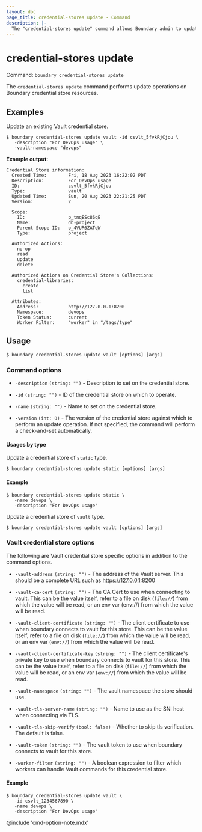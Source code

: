 ```yaml
---
layout: doc
page_title: credential-stores update - Command
description: |-
  The "credential-stores update" command allows Boundary admin to update a credential store resource.
---
```


# credential-stores update

Command: `boundary credential-stores update`

The `credential-stores update` command performs update operations on Boundary
credential store resources.

## Examples

Update an existing Vault credential store.

```shell-session
$ boundary credential-stores update vault -id csvlt_5fvkRjCjou \
   -description "For DevOps usage" \
   -vault-namespace "devops"
```

**Example output:**

<CodeBlockConfig hideClipboard>

```plaintext
Credential Store information:
  Created Time:        Fri, 18 Aug 2023 16:22:02 PDT
  Description:         For DevOps usage
  ID:                  csvlt_5fvkRjCjou
  Type:                vault
  Updated Time:        Sun, 20 Aug 2023 22:21:25 PDT
  Version:             2

  Scope:
    ID:                p_tnqESc86qE
    Name:              db-project
    Parent Scope ID:   o_4VUR6ZATqW
    Type:              project

  Authorized Actions:
    no-op
    read
    update
    delete

  Authorized Actions on Credential Store's Collections:
    credential-libraries:
      create
      list

  Attributes:
    Address:           http://127.0.0.1:8200
    Namespace:         devops
    Token Status:      current
    Worker Filter:     "worker" in "/tags/type"
```

</CodeBlockConfig>


## Usage

<CodeBlockConfig hideClipboard>

```shell-session
$ boundary credential-stores update vault [options] [args]
```

</CodeBlockConfig>

### Command options

- `-description` `(string: "")` - Description to set on the credential store.

- `-id` `(string: "")` - ID of the credential store on which to operate.

- `-name` `(string: "")` - Name to set on the credential store.

- `-version` `(int: 0)` - The version of the credential store against which to
   perform an update operation. If not specified, the command will perform a
   check-and-set automatically.


#### Usages by type

<Tabs>
<Tab heading="Static">

Update a credential store of `static` type.

<CodeBlockConfig hideClipboard>

```shell-session
$ boundary credential-stores update static [options] [args]
```

</CodeBlockConfig>

#### Example

```shell-session
$ boundary credential-stores update static \
   -name devops \
   -description "For DevOps usage"
```

</Tab>
<Tab heading="Vault">

Update a credential store of `vault` type.

<CodeBlockConfig hideClipboard>

```shell-session
$ boundary credential-stores update vault [options] [args]
```

</CodeBlockConfig>

### Vault credential store options

The following are Vault credential store specific options in addition to the
command options.

- `-vault-address` `(string: "")` - The address of the Vault server. This should
  be a complete URL such as https://127.0.0.1:8200

- `-vault-ca-cert` `(string: "")` - The CA Cert to use when connecting to vault.
  This can be the value itself, refer to a file on disk (`file://`) from which the
   value will be read, or an env var (env://) from which the value will be read.

- `-vault-client-certificate` `(string: "")` - The client certificate to use
  when boundary connects to vault for this store. This can be the value itself,
  refer to a file on disk (`file://`) from which the value will be read, or an env
  var (`env://`) from which the value will be read.

- `-vault-client-certificate-key` `(string: "")` - The client certificate's
  private key to use when boundary connects to vault for this store. This can be
  the value itself, refer to a file on disk (`file://`) from which the value will
  be read, or an env var (`env://`) from which the value will be read.

- `-vault-namespace` `(string: "")` - The vault namespace the store should use.

- `-vault-tls-server-name` `(string: "")` - Name to use as the SNI host when
  connecting via TLS.

- `-vault-tls-skip-verify` `(bool: false)` - Whether to skip tls verification.
The default is false.

- `-vault-token` `(string: "")` - The vault token to use when boundary connects
  to vault for this store.

- `-worker-filter` `(string: "")` - A boolean expression to filter which workers
  can handle Vault commands for this credential store.


#### Example

```shell-session
$ boundary credential-stores update vault \
   -id csvlt_1234567890 \
   -name devops \
   -description "For DevOps usage"
```

</Tab>
</Tabs>


@include 'cmd-option-note.mdx'
